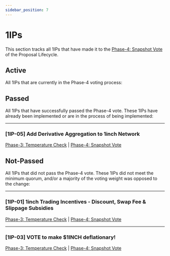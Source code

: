 ```yaml
---
sidebar_position: 7
---
```

# 1IPs
This section tracks all 1IPs that have made it to the [Phase-4: Snapshot Vote](https://docs.1inch.io/docs/governance/proposal-lifecycle#phase-4-snapshot-vote) of the Proposal Lifecycle. 

## Active
All 1IPs that are currently in the Phase-4 voting process:

## Passed
All 1IPs that have successfully passed the Phase-4 vote. These 1IPs have already been implemented or are in the process of being implemented:

***

### [1IP-05] Add Derivative Aggregation to 1inch Network 
[Phase-3: Temperature Check](https://gov.1inch.io/t/1ip-05-add-derivative-aggregation-to-1inch-network/2828) | [Phase-4: Snapshot Vote](https://snapshot.org/#/1inch.eth/proposal/0x5f0d629bc534471f9ec7b0d91e86be8eb4c1a3df4e19167976d7985589f90a39)


## Not-Passed
All 1IPs that did not pass the Phase-4 vote. These 1IPs did not meet the minimum quorum, and/or a majority of the voting weight was opposed to the change: 

***

### [1IP-01] 1inch Trading Incentives - Discount, Swap Fee & Slippage Subsidies
[Phase-3: Temperature Check](https://gov.1inch.io/t/1ip-1-1inch-trading-incentives-v1-0/2004) | [Phase-4: Snapshot Vote](https://snapshot.org/#/1inch.eth/proposal/QmTwFAbf6PPKt11tBVXwiDMk2QY4hP41Mi4hfJzNqE9GYL)

***

### [1IP-03] VOTE to make $1INCH deflationary!
[Phase-3: Temperature Check](https://gov.1inch.io/t/1ip-3-formalization-vote-to-make-1inch-deflationary/2103) | [Phase-4: Snapshot Vote](https://snapshot.org/#/1inch.eth/proposal/QmU5rSEMyb9qpPqWUoaJBoTiH6XjBknnojUsXirFxeRjHr)
